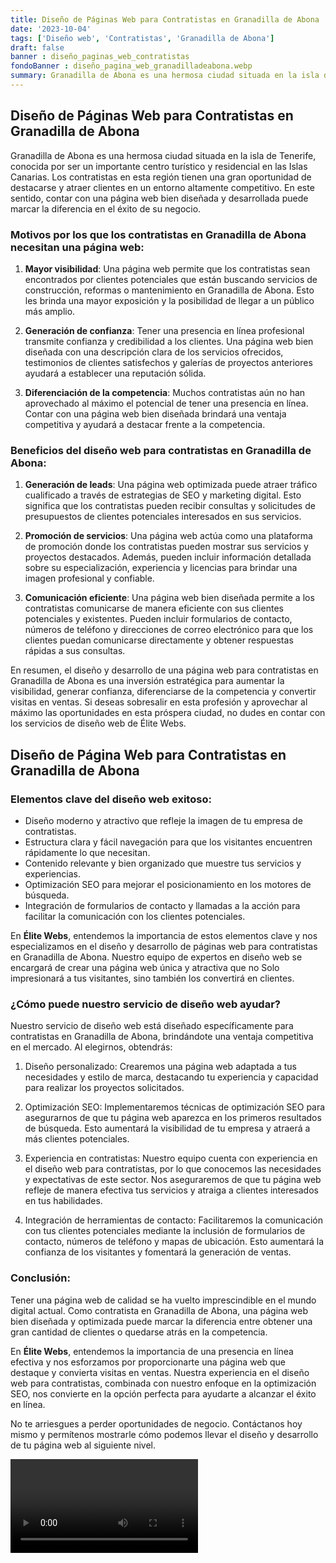 ```yaml
---
title: Diseño de Páginas Web para Contratistas en Granadilla de Abona
date: '2023-10-04'
tags: ['Diseño web', 'Contratistas', 'Granadilla de Abona']
draft: false
banner : diseño_paginas_web_contratistas
fondoBanner : diseño_pagina_web_granadilladeabona.webp
summary: Granadilla de Abona es una hermosa ciudad situada en la isla de Tenerife, conocida por ser un importante centro turístico y residencial en las Islas Canarias. Los contratistas en esta región tienen una gran oportunidad de destacarse y atraer clientes en un entorno altamente competitivo. En este sentido, contar con una página web bien diseñada y desarrollada puede marcar la diferencia en el éxito de su negocio.
---
```


## **Diseño de Páginas Web para Contratistas en Granadilla de Abona**

Granadilla de Abona es una hermosa ciudad situada en la isla de Tenerife, conocida por ser un importante centro turístico y residencial en las Islas Canarias. Los contratistas en esta región tienen una gran oportunidad de destacarse y atraer clientes en un entorno altamente competitivo. En este sentido, contar con una página web bien diseñada y desarrollada puede marcar la diferencia en el éxito de su negocio.

### Motivos por los que los contratistas en Granadilla de Abona necesitan una página web:

1. **Mayor visibilidad**: Una página web permite que los contratistas sean encontrados por clientes potenciales que están buscando servicios de construcción, reformas o mantenimiento en Granadilla de Abona. Esto les brinda una mayor exposición y la posibilidad de llegar a un público más amplio.

2. **Generación de confianza**: Tener una presencia en línea profesional transmite confianza y credibilidad a los clientes. Una página web bien diseñada con una descripción clara de los servicios ofrecidos, testimonios de clientes satisfechos y galerías de proyectos anteriores ayudará a establecer una reputación sólida.

3. **Diferenciación de la competencia**: Muchos contratistas aún no han aprovechado al máximo el potencial de tener una presencia en línea. Contar con una página web bien diseñada brindará una ventaja competitiva y ayudará a destacar frente a la competencia.

### Beneficios del diseño web para contratistas en Granadilla de Abona:

1. **Generación de leads**: Una página web optimizada puede atraer tráfico cualificado a través de estrategias de SEO y marketing digital. Esto significa que los contratistas pueden recibir consultas y solicitudes de presupuestos de clientes potenciales interesados en sus servicios.

2. **Promoción de servicios**: Una página web actúa como una plataforma de promoción donde los contratistas pueden mostrar sus servicios y proyectos destacados. Además, pueden incluir información detallada sobre su especialización, experiencia y licencias para brindar una imagen profesional y confiable.

3. **Comunicación eficiente**: Una página web bien diseñada permite a los contratistas comunicarse de manera eficiente con sus clientes potenciales y existentes. Pueden incluir formularios de contacto, números de teléfono y direcciones de correo electrónico para que los clientes puedan comunicarse directamente y obtener respuestas rápidas a sus consultas.

En resumen, el diseño y desarrollo de una página web para contratistas en Granadilla de Abona es una inversión estratégica para aumentar la visibilidad, generar confianza, diferenciarse de la competencia y convertir visitas en ventas. Si deseas sobresalir en esta profesión y aprovechar al máximo las oportunidades en esta próspera ciudad, no dudes en contar con los servicios de diseño web de Élite Webs.

<GifSeo />

<Cta />

## Diseño de Página Web para Contratistas en Granadilla de Abona

### Elementos clave del diseño web exitoso:

- Diseño moderno y atractivo que refleje la imagen de tu empresa de contratistas.
- Estructura clara y fácil navegación para que los visitantes encuentren rápidamente lo que necesitan.
- Contenido relevante y bien organizado que muestre tus servicios y experiencias.
- Optimización SEO para mejorar el posicionamiento en los motores de búsqueda.
- Integración de formularios de contacto y llamadas a la acción para facilitar la comunicación con los clientes potenciales.

En **Élite Webs**, entendemos la importancia de estos elementos clave y nos especializamos en el diseño y desarrollo de páginas web para contratistas en Granadilla de Abona. Nuestro equipo de expertos en diseño web se encargará de crear una página web única y atractiva que no Solo impresionará a tus visitantes, sino también los convertirá en clientes.

### ¿Cómo puede nuestro servicio de diseño web ayudar?

Nuestro servicio de diseño web está diseñado específicamente para contratistas en Granadilla de Abona, brindándote una ventaja competitiva en el mercado. Al elegirnos, obtendrás:

1. Diseño personalizado: Crearemos una página web adaptada a tus necesidades y estilo de marca, destacando tu experiencia y capacidad para realizar los proyectos solicitados.

2. Optimización SEO: Implementaremos técnicas de optimización SEO para asegurarnos de que tu página web aparezca en los primeros resultados de búsqueda. Esto aumentará la visibilidad de tu empresa y atraerá a más clientes potenciales.

3. Experiencia en contratistas: Nuestro equipo cuenta con experiencia en el diseño web para contratistas, por lo que conocemos las necesidades y expectativas de este sector. Nos aseguraremos de que tu página web refleje de manera efectiva tus servicios y atraiga a clientes interesados en tus habilidades.

4. Integración de herramientas de contacto: Facilitaremos la comunicación con tus clientes potenciales mediante la inclusión de formularios de contacto, números de teléfono y mapas de ubicación. Esto aumentará la confianza de los visitantes y fomentará la generación de ventas.

### Conclusión:

Tener una página web de calidad se ha vuelto imprescindible en el mundo digital actual. Como contratista en Granadilla de Abona, una página web bien diseñada y optimizada puede marcar la diferencia entre obtener una gran cantidad de clientes o quedarse atrás en la competencia.

En **Élite Webs**, entendemos la importancia de una presencia en línea efectiva y nos esforzamos por proporcionarte una página web que destaque y convierta visitas en ventas. Nuestra experiencia en el diseño web para contratistas, combinada con nuestro enfoque en la optimización SEO, nos convierte en la opción perfecta para ayudarte a alcanzar el éxito en línea.

No te arriesgues a perder oportunidades de negocio. Contáctanos hoy mismo y permítenos mostrarle cómo podemos llevar el diseño y desarrollo de tu página web al siguiente nivel.

<Video />

<CtaBot job='Contratistas' city='Granadilla de Abona'/>

<Gmaps query='Granadilla de Abona+españa+maps' />
